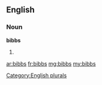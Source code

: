 ==English==

===Noun===
'''bibbs'''

# {{plural of|bibb}}

[[Category:English plurals]]

[[ar:bibbs]]
[[fr:bibbs]]
[[mg:bibbs]]
[[my:bibbs]]